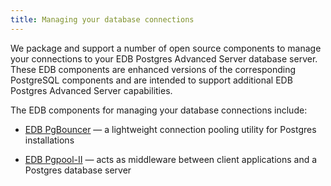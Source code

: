 ```yaml
---
title: Managing your database connections
---
```


We package and support a number of open source components to manage your connections to your EDB Postgres Advanced Server database server. These EDB components are enhanced versions of the corresponding PostgreSQL components and are intended to support additional EDB Postgres Advanced Server capabilities.  

The EDB components for managing your database connections include:

- [EDB PgBouncer](/pgbouncer/latest/) &mdash; a lightweight connection pooling utility for Postgres installations

- [EDB Pgpool-II](/pgpool/latest/) &mdash; acts as middleware between client applications and a Postgres database server




